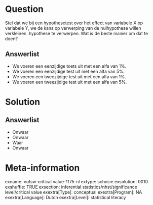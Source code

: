 Question
========
Stel dat we bij een hypothesetest over het effect van variabele X op variabele Y, we de kans op verwerping van de nulhypothese willen verkleinen. hypothese te verwerpen. Wat is de beste manier om dat te doen?

Answerlist
----------
* We voeren een eenzijdige toets uit met een alfa van 1%.
* We voeren een eenzijdige test uit met een alfa van 5%.
* We voeren een tweezijdige test uit met een alfa van 1%.
* We voeren een tweezijdige test uit met een alfa van 5%.

Solution
========

Answerlist
----------
* Onwaar
* Onwaar
* Waar
* Onwaar

Meta-information
================
exname: vufsw-critical value-1175-nl
extype: schoice
exsolution: 0010
exshuffle: TRUE
exsection: inferential statistics/nhst/significance level/critical value
exextra[Type]: conceptual
exextra[Program]: NA
exextra[Language]: Dutch
exextra[Level]: statistical literacy

